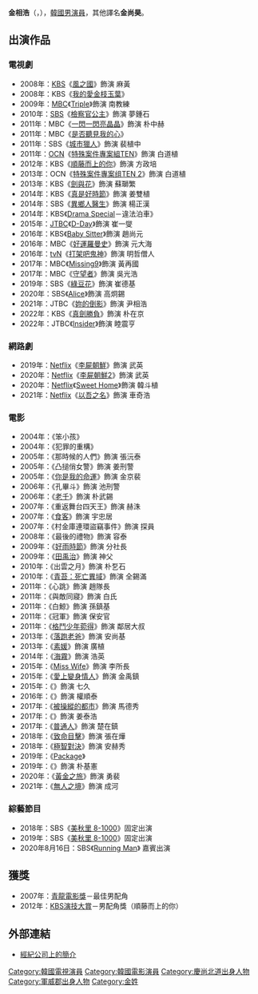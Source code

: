 {{藝人
|姓名 = 金相浩
|類型 = 男演員
| image = 
|外文名 = 김상호
|外文 = ko
|羅馬拼音 = Kim Sang-Ho
|國籍 = {{KOR}}
|出生日期= {{birth_date_and_age|1970|7|24}}
|出生地點= {{KOR}}[[慶尚北道|慶尚北道]][[軍威郡|軍威郡]]
|活躍年代= 1994年至今
|經紀公司 = [[Huayibrothers娛樂|Huayibrothers娛樂]]
|IMDb=1585711
}}

'''金相浩'''（{{lang-ko|'''김상호'''}}，{{bd|1970年|7月24日}}），[[韓國|韓國]][[男演員|男演員]]，其他譯名'''金尚昊'''。

== 出演作品 ==
=== 電視劇 ===
*2008年：[[韓國放送公社|KBS]]《[[風之國|風之國]]》飾演 麻黃
*2008年：KBS《[[我的愛金枝玉葉|我的愛金枝玉葉]]》
*2009年：[[文化廣播_(韓國)|MBC]]《[[Triple|Triple]]》飾演 南教練
*2010年：[[SBS_(韓國)|SBS]]《[[檢察官公主|檢察官公主]]》飾演 夢鍾石
*2011年：MBC《[[一閃一閃亮晶晶_(韓國電視劇)|一閃一閃亮晶晶]]》飾演 朴中赫
*2011年：MBC《[[是否聽見我的心|是否聽見我的心]]》
*2011年：SBS《[[城市獵人_(韓國電視劇)|城市獵人]]》飾演 裴植中
*2011年：[[OCN|OCN]]《[[特殊案件專案组TEN#第一季|特殊案件專案組TEN]]》飾演 白道植
*2012年：KBS《[[順藤而上的你|順藤而上的你]]》飾演 方政培
*2013年：OCN《[[特殊案件專案组TEN#第二季|特殊案件專案组TEN 2]]》飾演 白道植
*2013年：KBS《[[劍與花|劍與花]]》飾演 蘇瑡繁
*2014年：KBS《[[真是好時節|真是好時節]]》飾演 姜雙植
*2014年：SBS《[[異鄉人醫生|異鄉人醫生]]》飾演 楊正漢
*2014年：KBS《[[KBS_Drama_Special|Drama Special]]－違法泊車》
*2015年：[[JTBC|JTBC]]《[[D-Day_(電視劇)|D-Day]]》飾演 崔一燮
*2016年：KBS《[[Baby_Sitter|Baby Sitter]]》飾演 趙尚元
*2016年：MBC《[[好運羅曼史|好運羅曼史]]》飾演 元大海
*2016年：[[tvN|tvN]]《[[打架吧鬼神|打架吧鬼神]]》飾演 明哲僧人
*2017年：MBC《[[Missing9|Missing9]]》飾演 黃再國
*2017年：MBC《[[守望者_(電視劇)|守望者]]》飾演 吳光浩
*2019年：SBS《[[綠豆花|綠豆花]]》飾演 崔德基
*2020年：SBS《[[Alice_(韓國電視劇)|Alice]]》飾演 高炯錫
*2021年：JTBC《[[妳的倒影|妳的倒影]]》飾演 尹相浩
*2022年：KBS《[[真劍勝負|真劍勝負]]》飾演 朴在京
*2022年：JTBC《[[Insider|Insider]]》飾演 睦震亨

=== 網路劇 ===
*2019年：[[Netflix|Netflix]]《[[Kingdom_(電視劇)|李屍朝鮮]]》飾演 武英
*2020年：[[Netflix|Netflix]]《[[Kingdom_(電視劇)|李屍朝鮮2]]》飾演 武英
*2020年：[[Netflix|Netflix]]《[[Sweet_Home|Sweet Home]]》飾演 韓斗植
*2021年：[[Netflix|Netflix]]《[[以吾之名|以吾之名]]》飾演 車奇浩

=== 電影 ===
*2004年：《笨小孩》
*2004年：《犯罪的重構》
*2005年：《那時候的人們》飾演 張沅泰
*2005年：《凸搥俏女警》飾演 姜刑警
*2005年：《[[你是我的命運|你是我的命運]]》飾演 金京裴
*2006年：《孔畢斗》飾演 池刑警
*2006年：《[[老千_(電影)|老千]]》飾演 朴武錫
*2007年：《重返舞台四天王》飾演 赫洙
*2007年：《[[食客_(電影)|食客]]》飾演 宇忠居
*2007年：《村金庫連環盜竊事件》飾演 探員
*2008年：《最後的禮物》飾演 容泰
*2009年：《[[好雨时节|好雨時節]]》飾演 分社長
*2009年：《[[田禹治_(電影)|田禹治]]》飾演 神父
*2010年：《出雲之月》飾演 朴乭石
*2010年：《[[青苔：死亡異域|青苔：死亡異域]]》飾演 全錫滿
*2011年：《心跳》飾演 趙隊長
*2011年：《與敵同寢》飾演 白氏
*2011年：《白鯨》飾演 孫鎮基
*2011年：《冠軍》飾演 保安官
*2011年：《[[格鬥少年菀得|格鬥少年菀得]]》飾演 鄰居大叔
*2013年：《[[落跑老爸|落跑老爸]]》飾演 安尚基
*2013年：《[[素媛|素媛]]》飾演 廣植
*2014年：《[[海霧|海霧]]》飾演 浩英
*2015年：《[[Miss_Wife|Miss Wife]]》飾演 李所長
*2015年：《[[愛上變身情人|愛上變身情人]]》飾演 金禹鎮
*2015年：《{{link-ko|大虎:獸獵傳奇|대호}}》飾演 七久
*2016年：《{{lk|特別搜查:囚犯的信|특별수사: 사형수의 편지}}》飾演 權順泰
*2017年：《[[被操縱的都市|被操縱的都市]]》飾演 馬德秀
*2017年：《{{lk|你會在那裡嗎|당신, 거기 있어줄래요}}》飾演 姜泰浩
*2017年：《[[普通人_(電影)|普通人]]》飾演 楚在鎮
*2018年：《[[致命目擊|致命目擊]]》飾演 張在燁
*2018年：《[[極智對決|極智對決]]》飾演 安赫秀
*2019年：《[[Package|Package]]》
*2019年：《{{lk|量子物理學 (電影)|양자물리학 (영화)|量子物理學}}》飾演 朴基憲
*2020年：《[[黃金之旅|黃金之旅]]》飾演 勇裴
*2021年：《[[無人之境|無人之境]]》飾演 成河

===綜藝節目===
*2018年：SBS《[[美秋里_8-1000|美秋里 8-1000]]》固定出演
*2019年：SBS《[[美秋里_8-1000_(第二季)|美秋里 8-1000]]》固定出演
*2020年8月16日：SBS《[[Running_Man|Running Man]]》 嘉賓出演

== 獲獎 ==
*2007年：[[青龍電影獎|青龍電影獎]]－最佳男配角
*2012年：[[KBS演技大賞|KBS演技大賞]]－男配角獎（順藤而上的你）

==外部連結==
*[https://web.archive.org/web/20110907012351/http://www.sim2005.co.kr/bbs/minihome_kim_sangho_new.htm 經紀公司上的簡介]
{{Sim Entertainment}}
{{青龍電影獎最佳男配角}}
{{DEFAULTSORT:Kim Sang Ho}}
[[Category:韓國電視演員|Category:韓國電視演員]]
[[Category:韓國電影演員|Category:韓國電影演員]]
[[Category:慶尚北道出身人物|Category:慶尚北道出身人物]]
[[Category:軍威郡出身人物|Category:軍威郡出身人物]]
[[Category:金姓|Category:金姓]]